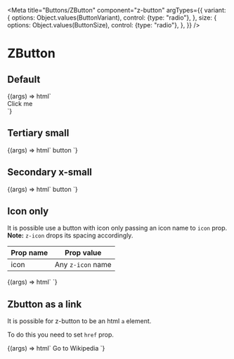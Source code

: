 
<Meta
  title="Buttons/ZButton"
  component="z-button"
  argTypes={{
    variant: {
      options: Object.values(ButtonVariant),
      control: {type: "radio"},
    },
    size: {
      options: Object.values(ButtonSize),
      control: {type: "radio"},
    },
  }}
/>

# ZButton

## Default

<Canvas>
  <Story
    name="Default button"
    args={{
      variant: ButtonVariant.PRIMARY,
      size: ButtonSize.BIG,
      disabled: false,
      icon: "download",
    }}
  >
    {(args) => html`
      <div style="width: 200px">
        <z-button variant=${args.variant} size=${args.size} disabled=${args.disabled} icon=${args.icon}
          >Click me</z-button
        >
      </div>
    `}
  </Story>
</Canvas>

## Tertiary small

<Canvas>
  <Story
    name="Tertiary small"
    args={{
      variant: ButtonVariant.TERTIARY,
      size: ButtonSize.SMALL,
      disabled: false,
      icon: "download",
    }}
    parameters={{
      controls: {
        exclude: ["variant", "icon"],
      },
    }}
  >
    {(args) => html`
      <z-button variant=${args.variant} size=${args.size} disabled=${args.disabled} icon=${args.icon}>button </z-button>
    `}
  </Story>
</Canvas>

## Secondary x-small

<Canvas>
  <Story
    name="secondary x-small"
    args={{
      variant: ButtonVariant.SECONDARY,
      size: ButtonSize.X_SMALL,
      disabled: false,
      icon: "download",
    }}
    parameters={{
      controls: {
        exclude: ["variant", "icon"],
      },
    }}
  >
    {(args) => html`
      <z-button variant=${args.variant} size=${args.size} disabled=${args.disabled} icon=${args.icon}>
        button
      </z-button>
    `}
  </Story>
</Canvas>

## Icon only

It is possible use a button with icon only passing an icon name to `icon` prop.
**Note:** `z-icon` drops its spacing accordingly.

| Prop name | Prop value        |
| --------- | ----------------- |
| icon      | Any `z-icon` name |

<Canvas>
  <Story
    name="Icon only"
    args={{
      variant: ButtonVariant.PRIMARY,
      size: ButtonSize.BIG,
      disabled: false,
      icon: "download",
    }}
    parameters={{
      controls: {
        exclude: ["square"],
      },
    }}
  >
    {(args) => html`
      <z-button
        variant="${args.variant}"
        size="${args.size}"
        disabled="${args.disabled}"
        icon="${args.icon}"
      ></z-button>
    `}
  </Story>
</Canvas>

## Zbutton as a link

It is possible for z-button to be an html `a` element.

To do this you need to set `href` prop.

<Canvas>
  <Story
    name="With href prop"
    args={{
      variant: ButtonVariant.PRIMARY,
      size: ButtonSize.BIG,
      disabled: false,
      icon: "arrow-quad-north-east",
      href: "https://wikipedia.com",
      target: "_blank",
    }}
  >
    {(args) => html`
      <z-button
        icon="${args.icon}"
        href="${args.href}"
        target="${args.target}"
        variant="${args.variant}"
        size="${args.size}"
        disabled="${args.disabled}"
        >Go to Wikipedia
      </z-button>
    `}
  </Story>
</Canvas>

<ArgsTable of="z-button" />
